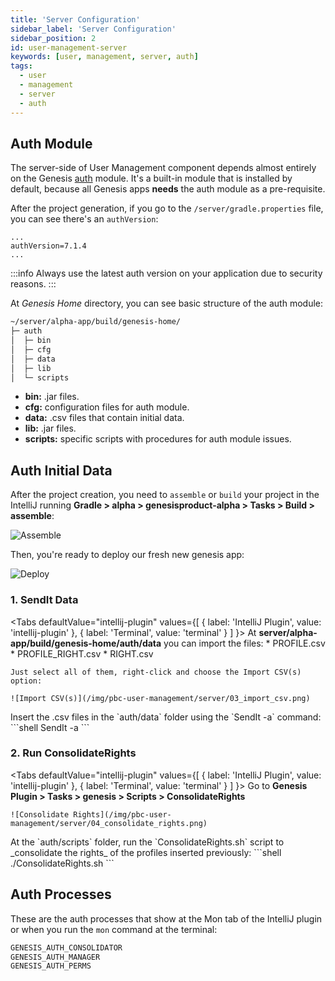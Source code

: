 ```yaml
---
title: 'Server Configuration'
sidebar_label: 'Server Configuration'
sidebar_position: 2
id: user-management-server
keywords: [user, management, server, auth]
tags:
  - user
  - management
  - server
  - auth
---
```



## Auth Module

The server-side of User Management component depends almost entirely on the Genesis [auth](/server/access-control/authorisation) module. It's a built-in module that is installed by default, because all Genesis apps **needs** the auth module as a pre-requisite.

After the project generation, if you go to the `/server/gradle.properties` file, you can see there's an `authVersion`:
```properties
...
authVersion=7.1.4
...
```
:::info
Always use the latest auth version on your application due to security reasons.
:::

At _Genesis Home_ directory, you can see basic structure of the auth module:
```bash
~/server/alpha-app/build/genesis-home/
├─ auth
│  ├─ bin
│  ├─ cfg
│  ├─ data
│  ├─ lib
│  └─ scripts
```
* **bin:** .jar files.
* **cfg:** configuration files for auth module.
* **data:** .csv files that contain initial data.
* **lib:** .jar files.
* **scripts:** specific scripts with procedures for auth module issues.

## Auth Initial Data

After the project creation, you need to `assemble` or `build` your project in the IntelliJ running **Gradle > alpha > genesisproduct-alpha > Tasks > Build > assemble**:

![Assemble](/img/pbc-user-management/server/01_assemble.png)

Then, you're ready to deploy our fresh new genesis app:

![Deploy](/img/pbc-user-management/server/02_deploy.png)

### 1. SendIt Data
<Tabs
  defaultValue="intellij-plugin"
  values={[
    {
      label: 'IntelliJ Plugin',
      value: 'intellij-plugin'
    },
    {
      label: 'Terminal',
      value: 'terminal'
    }
  ]
}>
  <TabItem value="intellij-plugin">
    At **server/alpha-app/build/genesis-home/auth/data** you can import the files:
    * PROFILE.csv
    * PROFILE_RIGHT.csv
    * RIGHT.csv
    
    Just select all of them, right-click and choose the Import CSV(s) option:

    ![Import CSV(s)](/img/pbc-user-management/server/03_import_csv.png)
  </TabItem>

  <TabItem value= 'terminal'>
    Insert the .csv files in the `auth/data` folder using the `SendIt -a` command:
    ```shell
    SendIt -a
    ```
  </TabItem>
</Tabs>

### 2. Run ConsolidateRights

<Tabs
  defaultValue="intellij-plugin"
  values={[
    {
      label: 'IntelliJ Plugin',
      value: 'intellij-plugin'
    },
    {
      label: 'Terminal',
      value: 'terminal'
    }
  ]
}>
  <TabItem value="intellij-plugin">
    Go to **Genesis Plugin > Tasks > genesis > Scripts > ConsolidateRights**

    ![Consolidate Rights](/img/pbc-user-management/server/04_consolidate_rights.png)
  </TabItem>

  <TabItem value= 'terminal'>
    At the `auth/scripts` folder, run the `ConsolidateRights.sh` script to _consolidate the rights_ of the profiles inserted previously:
    ```shell
    ./ConsolidateRights.sh
    ```
  </TabItem>
</Tabs>

## Auth Processes

These are the auth processes that show at the Mon tab of the IntelliJ plugin or when you run the `mon` command at the terminal:
```bash
GENESIS_AUTH_CONSOLIDATOR
GENESIS_AUTH_MANAGER
GENESIS_AUTH_PERMS
```